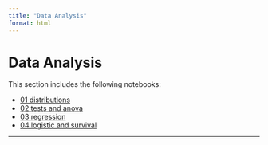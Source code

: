 ```yaml
---
title: "Data Analysis"
format: html
---
```


# Data Analysis

This section includes the following notebooks:

- [01 distributions](01_distributions.ipynb)
- [02 tests and anova](02_tests_and_anova.ipynb)
- [03 regression](03_regression.ipynb)
- [04 logistic and survival](04_logistic_and_survival.ipynb)

---
